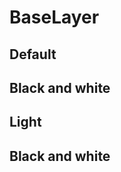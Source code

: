 
<Meta title="UI/BaseLayer" component={BaseLayer} />

# BaseLayer

## Default

<Preview>
  <Story name="Default">
    <Map fullScreen>
      <BaseLayer />
    </Map>
  </Story>
</Preview>

## Black and white

<Preview>
  <Story name="Normal">
    <Map fullScreen>
      <BaseLayer
        baseLayer={DEFAULT_AMSTERDAM_LAYERS[0].urlTemplate} 
      />
    </Map>
  </Story>
</Preview>

## Light

<Preview>
  <Story name="Light">
    <Map fullScreen>
      <BaseLayer
        baseLayer={DEFAULT_AMSTERDAM_LAYERS[1].urlTemplate} 
      />
    </Map>
  </Story>
</Preview>

## Black and white

<Preview>
  <Story name="Black and white">
    <Map fullScreen>
      <BaseLayer
        baseLayer={DEFAULT_AMSTERDAM_LAYERS[2].urlTemplate} 
      />
    </Map>
  </Story>
</Preview>
